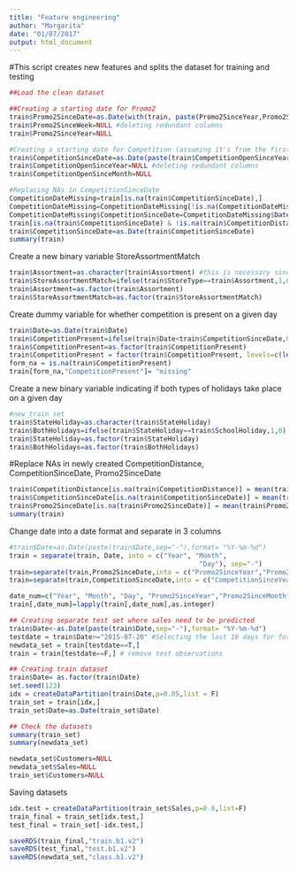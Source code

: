 ```yaml
---
title: "Feature engineering"
author: "Margarita"
date: "01/07/2017"
output: html_document
---
```

#This script creates new features and splits the dataset for training and testing
```r
##Load the clean dataset
```


```r
##Creating a starting date for Promo2
train$Promo2SinceDate=as.Date(with(train, paste(Promo2SinceYear,Promo2SinceWeek,1, sep="-")),"%Y-%U-%u")
train$Promo2SinceWeek=NULL #deleting redundant columns
train$Promo2SinceYear=NULL
```

```r
#Creating a starting date for Competition (assuming it's from the first day of the month)
train$CompetitionSinceDate=as.Date(paste(train$CompetitionOpenSinceYear,train$CompetitionOpenSinceMonth,1, sep="-"),format="%Y-%m-%d")
train$CompetitionOpenSinceYear=NULL #deleting redundant columns
train$CompetitionOpenSinceMonth=NULL
```

```r
#Replacing NAs in CompetitionSinceDate
CompetitionDateMissing=train[is.na(train$CompetitionSinceDate),]
CompetitionDateMissing=CompetitionDateMissing[!is.na(CompetitionDateMissing$CompetitionDistance),]
CompetitionDateMissing$CompetitionSinceDate=CompetitionDateMissing$Date #replacing NAs with the current date
train[is.na(train$CompetitionSinceDate) & !is.na(train$CompetitionDistance),"CompetitionSinceDate"]=CompetitionDateMissing$CompetitionSinceDate
train$CompetitionSinceDate=as.Date(train$CompetitionSinceDate)
summary(train) 
```
Create a new binary variable StoreAssortmentMatch
```r
train$Assortment=as.character(train$Assortment) #this is necessary since StoreType and Assortment have different levels
train$StoreAssortmentMatch=ifelse(train$StoreType==train$Assortment,1,0)
train$Assortment=as.factor(train$Assortment)
train$StoreAssortmentMatch=as.factor(train$StoreAssortmentMatch)
```

Create dummy variable for whether competition is present on a given day
```r
train$Date=as.Date(train$Date)
train$CompetitionPresent=ifelse(train$Date<train$CompetitionSinceDate,0,1)
train$CompetitionPresent=as.factor(train$CompetitionPresent)
train$CompetitionPresent = factor(train$CompetitionPresent, levels=c(levels(train$CompetitionPresent), "missing"))
form_na = is.na(train$CompetitionPresent)
train[form_na,"CompetitionPresent"]= "missing"
```

Create a new binary variable indicating if both types of holidays take place on a given day
```r
#new_train set
train$StateHoliday=as.character(train$StateHoliday)
train$BothHolidays=ifelse(train$StateHoliday==train$SchoolHoliday,1,0)
train$StateHoliday=as.factor(train$StateHoliday)
train$BothHolidays=as.factor(train$BothHolidays)

```
#Replace NAs in newly created CompetitionDistance, CompetitionSinceDate, Promo2SinceDate
```r
train$CompetitionDistance[is.na(train$CompetitionDistance)] = mean(train$CompetitionDistance, na.rm = TRUE)
train$CompetitionSinceDate[is.na(train$CompetitionSinceDate)] = mean(train$CompetitionSinceDate, na.rm = TRUE)
train$Promo2SinceDate[is.na(train$Promo2SinceDate)] = mean(train$Promo2SinceDate, na.rm = TRUE)
summary(train)   
```
Change date into a date format and separate in 3 columns
```r
#train$Date=as.Date(paste(train$Date,sep="-"),format= "%Y-%m-%d")
train = separate(train, Date, into = c("Year", "Month", 
                                                "Day"), sep="-")
train=separate(train,Promo2SinceDate,into = c("Promo2SinceYear","Promo2SinceMonth", "Promo2SinceDay"), sep="-")
train=separate(train,CompetitionSinceDate,into = c("CompetitionSinceYear","CompetitionSinceMonth", "CompetitionSinceDay"), sep="-")

date_num=c("Year", "Month", "Day", "Promo2SinceYear","Promo2SinceMonth","Promo2SinceDay","CompetitionSinceYear", "CompetitionSinceMonth", "CompetitionSinceDay")
train[,date_num]=lapply(train[,date_num],as.integer)

```

```r
## Creating separate test set where sales need to be predicted
train$Date<-as.Date(paste(train$Date,sep="-"),format= "%Y-%m-%d")
testdate = train$Date>="2015-07-20" #Selecting the last 10 days for forecasting
newdata_set = train[testdate==T,]
train = train[testdate==F,] # remove test observations

## Creating train dataset
train$Date= as.factor(train$Date)
set.seed(123)
idx = createDataPartition(train$Date,p=0.05,list = F)
train_set = train[idx,]
train_set$Date=as.Date(train_set$Date)

## Check the datasets
summary(train_set)
summary(newdata_set)
```

```r
newdata_set$Customers=NULL
newdata_set$Sales=NULL
train_set$Customers=NULL
```

Saving datasets

```r
idx.test = createDataPartition(train_set$Sales,p=0.8,list=F)
train_final = train_set[idx.test,]
test_final = train_set[-idx.test,]

```
```r
saveRDS(train_final,"train.b1.v2")
saveRDS(test_final,"test.b1.v2")
saveRDS(newdata_set,"class.b1.v2")
```